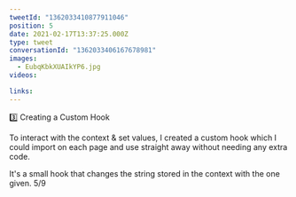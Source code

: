 ```yaml
---
tweetId: "1362033410877911046"
position: 5
date: 2021-02-17T13:37:25.000Z
type: tweet
conversationId: "1362033406167678981"
images:
  - EubqKbkXUAIkYP6.jpg
videos:

links:
---
```


3️⃣ Creating a Custom Hook

To interact with the context & set values, I created a custom hook which I could import on each page and use straight away without needing any extra code.

It's a small hook that changes the string stored in the context with the one given. 5/9
